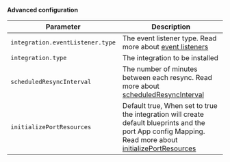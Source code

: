 **Advanced configuration**

| Parameter                        | Description                                                                                                                                                                                                                                                                              |
| -------------------------------- | ---------------------------------------------------------------------------------------------------------------------------------------------------------------------------------------------------------------------------------------------------------------------------------------- |
| `integration.eventListener.type` | The event listener type. Read more about [event listeners](https://ocean.getport.io/framework/features/event-listener)                                                                                                                                                                   |
| `integration.type`               | The integration to be installed                                                                                                                                                                                                                                                          |
| `scheduledResyncInterval`        | The number of minutes between each resync. Read more about [scheduledResyncInterval](https://ocean.getport.io/develop-an-integration/integration-configuration/#scheduledresyncinterval---run-scheduled-resync)                                                                          |
| `initializePortResources`        | Default true, When set to true the integration will create default blueprints and the port App config Mapping. Read more about [initializePortResources](https://ocean.getport.io/develop-an-integration/integration-configuration/#initializeportresources---initialize-port-resources) |
